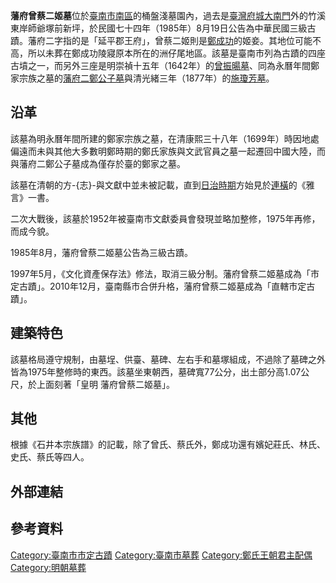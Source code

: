 {{tw monument
|name=藩府曾蔡二姬墓
|formername=
|image=藩府曾蔡二姬墓.JPG
|imagename=
|othername=
|formalname=
|level=直轄市定古蹟
|class=古墓
|time=[[File:Flag_of_Ming_Cheng.svg|24px]] 明永曆年間<BR>（1661年－1683年）
|location={{TWN}}臺南市南區桶盤淺墓園<BR>（臺南市中華南路上有路標）
|open=全天
|cost=免費
|website=
}}
'''藩府曾蔡二姬墓'''位於[[臺南市|臺南市]][[南區_(臺南市)|南區]]的桶盤淺墓園內，過去是[[臺灣府城|臺灣府城]][[寧南門_(臺南)|大南門]]外的竹溪東岸師爺塚前新坪{{r|石}}，於民國七十四年（1985年）8月19日公告為中華民國三級古蹟{{r|文}}。藩府二字指的是「延平郡王府」，曾蔡二姬則是[[鄭成功|鄭成功]]的姬妾{{r|傅}}。其地位可能不高，所以未葬在鄭成功陵寢原本所在的洲仔尾地區{{r|石}}。該墓是臺南市列為古蹟的四座古墳之一，而另外三座是明崇禎十五年（1642年）的[[曾振暘墓|曾振暘墓]]、同為永曆年間鄭家宗族之墓的[[藩府二鄭公子墓|藩府二鄭公子墓]]與清光緒三年（1877年）的[[施瓊芳墓|施瓊芳墓]]。

== 沿革 ==
該墓為明永曆年間所建的鄭家宗族之墓，在清康熙三十八年（1699年）時因地處偏遠而未與其他大多數明鄭時期的鄭氏家族與文武官員之墓一起遷回中國大陸，而與藩府二鄭公子墓成為僅存於臺的鄭家之墓{{r|石}}。

該墓在清朝的方-{志}-與文獻中並未被記載，直到[[臺灣日治時期|日治時期]]方始見於[[連橫_(歷史學家)|連橫]]的《雅言》一書{{r|石}}。

二次大戰後，該墓於1952年被臺南市文獻委員會發現並略加整修{{r|傅}}，1975年再修，而成今貌{{r|石}}。

1985年8月，藩府曾蔡二姬墓公告為三級古蹟。

1997年5月，《文化資產保存法》修法，取消三級分制。藩府曾蔡二姬墓成為「市定古蹟」。2010年12月，臺南縣市合併升格，藩府曾蔡二姬墓成為「直轄市定古蹟」。
== 建築特色 ==
該墓格局遵守規制，由墓埕、供臺、墓碑、左右手和墓塚組成，不過除了墓碑之外皆為1975年整修時的東西{{r|傅}}。該墓坐東朝西，墓碑寬77公分，出土部分高1.07公尺，於上面刻著「皇明 藩府曾蔡二姬墓」{{r|石}}。

== 其他 ==
根據《石井本宗族譜》的記載，除了曾氏、蔡氏外，鄭成功還有嬪妃莊氏、林氏、史氏、蔡氏等四人{{r|文}}。

== 外部連結 ==

== 參考資料 ==
{{reflist|refs=
<ref name="傅">{{cite book|author=[[傅朝卿|傅朝卿]] |title=台南市古蹟與歷史建築總覽 |publisher=台灣建築與文化資產出版社 |location=台南市 |isbn=957-30880-4-5 |pages=192頁|date=2001年11月}}</ref>
<ref name="石">{{cite book|author=[[石萬壽|石萬壽]] |title=樂君甲子集 |publisher=臺南市政府文化局 |location= |isbn=957-01-6745-9 |pages=249、250頁 |date=2004年3月}}</ref>
<ref name="文">[https://nchdb.boch.gov.tw/assets/advanceSearch/monument/19850819000073 藩府曾蔡二姬墓] {{Wayback|url=https://nchdb.boch.gov.tw/assets/advanceSearch/monument/19850819000073 |date=20190502131451 }}.文化部文化資產局</ref>
}}
{{臺南市古蹟}}
{{台灣直轄市定古蹟}}
{{東寧王朝}}
[[Category:臺南市市定古蹟|Category:臺南市市定古蹟]]
[[Category:臺南市墓葬|Category:臺南市墓葬]]
[[Category:鄭氏王朝君主配偶|Category:鄭氏王朝君主配偶]]
[[Category:明朝墓葬|Category:明朝墓葬]]